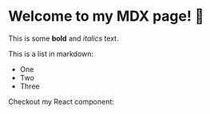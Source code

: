 # Welcome to my MDX page! :wave:

This is some **bold** and _italics_ text.

This is a list in markdown:

- One
- Two
- Three

Checkout my React component:
